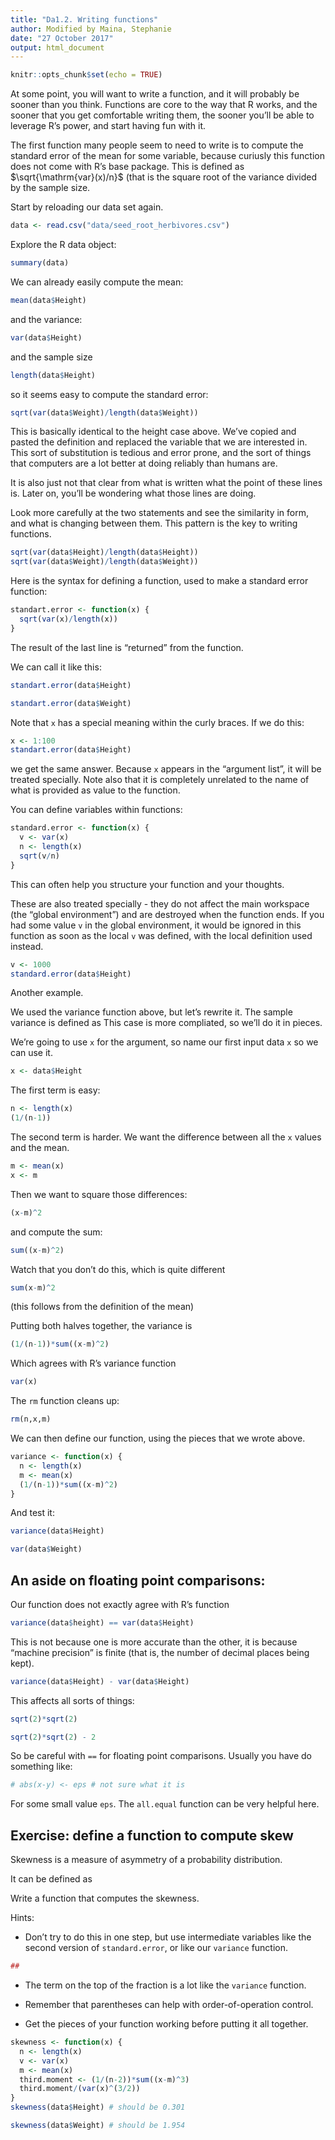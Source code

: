 ```yaml
---
title: "Da1.2. Writing functions"
author: Modified by Maina, Stephanie
date: "27 October 2017"
output: html_document
---
```


```r
knitr::opts_chunk$set(echo = TRUE)
```

At some point, you will want to write a function, and it will probably be sooner than you think. Functions are core to the way that R works, and the sooner that you get comfortable writing them, the sooner you'll be able to leverage R's power, and start having fun with it.

The first function many people seem to need to write is to compute the standard error of the mean for some variable, because curiusly this function does not come with R's base package. This is defined as $\sqrt{\mathrm{var}(x)/n}$ (that is the square root of the variance divided by the sample size.

Start by reloading our data set again.

```r
data <- read.csv("data/seed_root_herbivores.csv")
```

Explore the R data object:

```r
summary(data)
```

We can already easily compute the mean:

```r
mean(data$Height)
```
and the variance:

```r
var(data$Height)
```

and the sample size

```r
length(data$Height)
```

so it seems easy to compute the standard error:

```r
sqrt(var(data$Weight)/length(data$Weight))
```

This is basically identical to the height case above. We've copied and pasted the definition and replaced the variable that we are interested in. This sort of substitution is tedious and error prone, and the sort of things that computers are a lot better at doing reliably than humans are.

It is also just not that clear from what is written what the point of these lines is. Later on, you'll be wondering what those lines are doing.

Look more carefully at the two statements and see the similarity in form, and what is changing between them. This pattern is the key to writing functions.

```r
sqrt(var(data$Height)/length(data$Height))
sqrt(var(data$Weight)/length(data$Weight))
```

Here is the syntax for defining a function, used to make a standard error function:

```r
standart.error <- function(x) {
  sqrt(var(x)/length(x))
}
```
The result of the last line is "returned" from the function.

We can call it like this:

```r
standart.error(data$Height)
```

```r
standart.error(data$Weight)
```

Note that `x` has a special meaning within the curly braces. If we do this:

```r
x <- 1:100
standart.error(data$Height)
```

we get the same answer. Because `x` appears in the "argument list", it will be treated specially. Note also that it is completely unrelated to the name of what is provided as value to the function.

You can define variables within functions:

```r
standard.error <- function(x) {
  v <- var(x)
  n <- length(x)
  sqrt(v/n)
}
```

This can often help you structure your function and your thoughts.

These are also treated specially - they do not affect the main workspace (the "global environment") and are destroyed when the function ends. If you had some value `v` in the global environment, it would be ignored in this function as soon as the local `v` was defined, with the local definition used instead.

```r
v <- 1000
standard.error(data$Height)
```

Another example.

We used the variance function above, but let's rewrite it. The sample variance is defined as
This case is more compliated, so we'll do it in pieces.

We're going to use `x` for the argument, so name our first input data `x` so we can use it.

```r
x <- data$Height
```

The first term is easy:

```r
n <- length(x)
(1/(n-1))
```

The second term is harder. We want the difference between all the `x` values and the mean.

```r
m <- mean(x)
x <- m
```

Then we want to square those differences:

```r
(x-m)^2
```

and compute the sum:

```r
sum((x-m)^2)
```

Watch that you don't do this, which is quite different

```r
sum(x-m)^2
```

(this follows from the definition of the mean)

Putting both halves together, the variance is


```r
(1/(n-1))*sum((x-m)^2)
```

Which agrees with R's variance function

```r
var(x)
```

The `rm` function cleans up:

```r
rm(n,x,m)
```

We can then define our function, using the pieces that we wrote above.

```r
variance <- function(x) {
  n <- length(x)
  m <- mean(x)
  (1/(n-1))*sum((x-m)^2)
}
```

And test it:

```r
variance(data$Height)
```

```r
var(data$Weight)
```

## An aside on floating point comparisons:

Our function does not exactly agree with R's function

```r
variance(data$height) == var(data$Height)
```

This is not because one is more accurate than the other, it is because "machine precision" is finite (that is, the number of decimal places being kept).

```r
variance(data$Height) - var(data$Height)
```

This affects all sorts of things:

```r
sqrt(2)*sqrt(2)
```

```r
sqrt(2)*sqrt(2) - 2
```

So be careful with `==` for floating point comparisons. Usually you have do something like:

```r
# abs(x-y) <- eps # not sure what it is
```

For some small value `eps`. The `all.equal` function can be very helpful here.

## Exercise: define a function to compute skew

Skewness is a measure of asymmetry of a probability distribution.

It can be defined as

Write a function that computes the skewness.

Hints:

  + Don't try to do this in one step, but use intermediate variables like the second version of `standard.error`, or like our `variance` function.
  
  
```r
##
```

  + The term on the top of the fraction is a lot like the `variance` function.

  + Remember that parentheses can help with order-of-operation control.

  + Get the pieces of your function working before putting it all together.
  
```r
skewness <- function(x) {
  n <- length(x)
  v <- var(x)
  m <- mean(x)
  third.moment <- (1/(n-2))*sum((x-m)^3)
  third.moment/(var(x)^(3/2))
}
skewness(data$Height) # should be 0.301
```

```r
skewness(data$Weight) # should be 1.954
```



